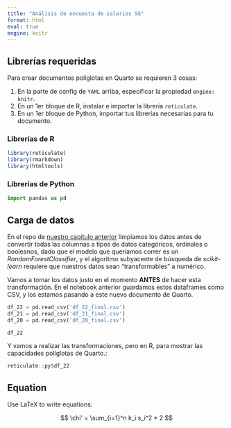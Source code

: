 ```yaml
---
title: "Análisis de encuesta de salarios SG"
format: html
eval: true
engine: knitr
---
```


## Librerías requeridas

Para crear documentos políglotas en Quarto se requieren 3 cosas:

1. En la parte de config de `YAML` arriba, especificar la propiedad `engine: knitr`.
2. En un 1er bloque de R, instalar e importar la librería `reticulate`. 
3. En un 1er bloque de Python, importar tus librerías necesarias para tu documento.

### Librerías de R

```r
library(reticulate)
library(rmarkdown)
library(htmltools)
```

### Librerías de Python

```python
import pandas as pd
```

## Carga de datos

En el repo de [nuestro capítulo anterior](https://github.com/xuxoramos/salarios-notebook) limpiamos los datos antes de convertir todas las columnas a tipos de datos categóricos, ordinales o booleanos, dado que el modelo que queríamos correr es un _RandomForestClassifier_, y el algoritmo subyacente de búsqueda de _scikit-learn_ requiere que nuestros datos sean "transformables" a numérico.

Vamos a tomar los datos justo en el momento **ANTES** de hacer esta transformación. En el notebook anterior guardamos estos dataframes como CSV, y los estamos pasando a este nuevo documento de Quarto.

```python
df_22 = pd.read_csv('df_22_final.csv')
df_21 = pd.read_csv('df_21_final.csv')
df_20 = pd.read_csv('df_20_final.csv')

df_22
```

Y vamos a realizar las transformaciones, pero en R, para mostrar las capacidades políglotas de Quarto.:

```r
reticulate::py$df_22
```

## Equation

Use LaTeX to write equations:

$$
\chi' = \sum_{i=1}^n k_i s_i^2 * 2
$$
